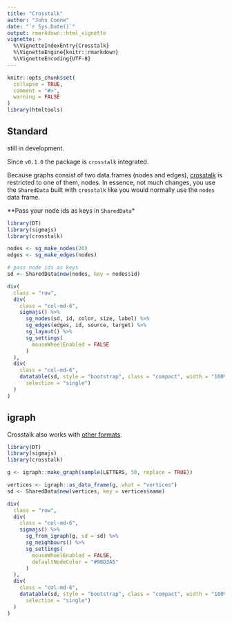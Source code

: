 ```yaml
---
title: "Crosstalk"
author: "John Coene"
date: "`r Sys.Date()`"
output: rmarkdown::html_vignette
vignette: >
  %\VignetteIndexEntry{Crosstalk}
  %\VignetteEngine{knitr::rmarkdown}
  %\VignetteEncoding{UTF-8}
---
```


```r
knitr::opts_chunk$set(
  collapse = TRUE,
  comment = "#>",
  warning = FALSE
)
library(htmltools)
```

## Standard

<span class="text-warning"><i class="fa fa-warning"></i> still in development.</span>

Since `v0.1.0` the package is `crosstalk` integrated.

Because graphs consist of two data.frames (nodes and edges), [crosstalk](https://rstudio.github.io/crosstalk/) is restricted to one of them, nodes. In essence, not much changes, you use the `SharedData` built with `crosstalk` like you would normally use the `nodes` data frame. 

**Pass your node ids as keys in `SharedData`*

```r
library(DT)
library(sigmajs)
library(crosstalk)

nodes <- sg_make_nodes(20)
edges <- sg_make_edges(nodes)

# pass node ids as keys
sd <- SharedData$new(nodes, key = nodes$id)

div(
  class = "row",
  div(
    class = "col-md-6",
    sigmajs() %>% 
      sg_nodes(sd, id, color, size, label) %>% 
      sg_edges(edges, id, source, target) %>% 
      sg_layout() %>% 
      sg_settings(
        mouseWheelEnabled = FALSE
      )
  ),
  div(
    class = "col-md-6",
    datatable(sd, style = "bootstrap", class = "compact", width = "100%",
      selection = "single")
  )
)
```

## igraph

Crosstalk also works with  [other formats](articles/formats.html).

```r
library(DT)
library(sigmajs)
library(crosstalk)

g <- igraph::make_graph(sample(LETTERS, 50, replace = TRUE))

vertices <- igraph::as_data_frame(g, what = "vertices")
sd <- SharedData$new(vertices, key = vertices$name)

div(
  class = "row",
  div(
    class = "col-md-6",
    sigmajs() %>% 
      sg_from_igraph(g, sd = sd) %>% 
      sg_neighbours() %>% 
      sg_settings(
        mouseWheelEnabled = FALSE,
        defaultNodeColor = "#98D3A5"
      )
  ),
  div(
    class = "col-md-6",
    datatable(sd, style = "bootstrap", class = "compact", width = "100%",
      selection = "single")
  )
)
```